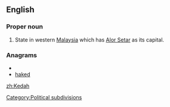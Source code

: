 ==English==
{{wikipedia}}
===Proper noun===
{{en-proper noun}}

#State in western [[Malaysia]] which has [[Alor Setar]] as its capital.

===Anagrams===
* {{alphagram|adehk}}
* [[haked#English|haked]]


[[Category:Political subdivisions]]
[[zh:Kedah]]